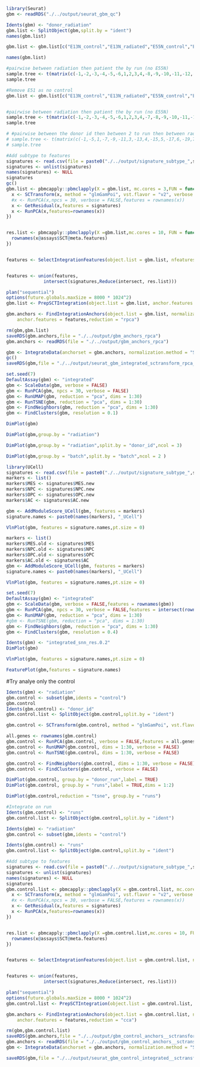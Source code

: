 ```r
library(Seurat)
gbm <- readRDS("./../output/seurat_gbm_qc")
```

```r
Idents(gbm) <- "donor_radiation"
gbm.list <- SplitObject(gbm,split.by = "ident")
names(gbm.list)
```

```r
gbm.list <- gbm.list[c("E13N_control","E13N_radiated","E55N_control","E55N_radiated","E57N_control","E57N_radiated","E51N_radiated","E24N_control","E24N_radiated","E26N_control","E26N_radiated","E31N_control","E31N_radiated","E35N_control","E35N_radiated","E37N_control","E37N_radiated","E39N_control","E39N_radiated","E56N_control","E56N_radiated","E62N_control","E62N_radiated")]

names(gbm.list)
```

```r
#pairwise between radiation then patient the by run (no E55N)
sample.tree <- t(matrix(c(-1,-2,-3,-4,-5,-6,1,2,3,4,-8,-9,-10,-11,-12,-13,-14,-15,-16,-17,-18,-19,-20,-21,-22,-23,6,7,14,8,15,9,16,10,17,11,18,12,19,13,5,-7,20,21),nrow = 2))
sample.tree
```
```r
#Remove E51 as no control
gbm.list <- gbm.list[c("E13N_control","E13N_radiated","E55N_control","E55N_radiated","E57N_control","E57N_radiated","E24N_control","E24N_radiated","E26N_control","E26N_radiated","E31N_control","E31N_radiated","E35N_control","E35N_radiated","E37N_control","E37N_radiated","E39N_control","E39N_radiated","E56N_control","E56N_radiated","E62N_control","E62N_radiated")]


#pairwise between radiation then patient the by run (no E55N)
sample.tree <- t(matrix(c(-1,-2,-3,-4,-5,-6,1,2,3,4,-7,-8,-9,-10,-11,-12,-13,-14,-15,-16,-17,-18,-19,-20,-21,-22,6,7,14,8,15,9,16,10,17,11,18,12,19,13,5,20),nrow = 2))
sample.tree
```

```r
# #pairwise between the donor id then between 2 to run then between radiate and control
# sample.tree <- t(matrix(c(-1,-5,1,-7,-9,-11,3,-13,4,-15,5,-17,6,-19,7,-21,8,-23,2,9,-2,-4,11,-6,12,-8,-10,-12,14,-14,15,-16,16,-18,17,-20,19,-22,20,-24,13,21,10,22),nrow = 2))
# sample.tree
```

```r
#Add subtype to features
signatures <- read.csv(file = paste0("./../output/signature_subtype_",sig,".csv"))
signatures <- unlist(signatures)
names(signatures) <- NULL
signatures
gc()
gbm.list <- pbmcapply::pbmclapply(X = gbm.list, mc.cores = 3,FUN = function(x) {
  x <- SCTransform(x, method = "glmGamPoi", vst.flavor = "v2", verbose = FALSE,vars.to.regress = "percent.mt")
  #x <- RunPCA(x,npcs = 30, verbose = FALSE,features = rownames(x))
  x <- GetResidual(x,features = signatures)
  x <- RunPCA(x,features=rownames(x))
})


res.list <- pbmcapply::pbmclapply(X =gbm.list,mc.cores = 10, FUN = function(x){
  rownames(x@assays$SCT@meta.features)
})


features <- SelectIntegrationFeatures(object.list = gbm.list, nfeatures = 3000)


features <- union(features, 
              intersect(signatures,Reduce(intersect, res.list)))

plan("sequential")
options(future.globals.maxSize = 8000 * 1024^2)
gbm.list <- PrepSCTIntegration(object.list = gbm.list, anchor.features = features)

gbm.anchors <- FindIntegrationAnchors(object.list = gbm.list, normalization.method = "SCT",
    anchor.features = features,reduction = "rpca")

rm(gbm,gbm.list)
saveRDS(gbm.anchors,file = "./../output/gbm_anchors_rpca")
gbm.anchors <- readRDS(file = "./../output/gbm_anchors_rpca")

gbm <- IntegrateData(anchorset = gbm.anchors, normalization.method = "SCT",sample.tree = sample.tree, dims = 1:30)
gc()
saveRDS(gbm,file = "./../output/seurat_gbm_integrated_sctransform_rpca_sequential_radiation-donor-runs",compress = TRUE)
```

```r
set.seed(7)
DefaultAssay(gbm) <- "integrated"
gbm <- ScaleData(gbm, verbose = FALSE)
gbm <- RunPCA(gbm, npcs = 30, verbose = FALSE)
gbm <- RunUMAP(gbm, reduction = "pca", dims = 1:30)
gbm <- RunTSNE(gbm, reduction = "pca", dims = 1:30)
gbm <- FindNeighbors(gbm, reduction = "pca", dims = 1:30)
gbm <- FindClusters(gbm, resolution = 0.1)
```

```r
DimPlot(gbm)
```
```r
DimPlot(gbm,group.by = "radiation")
```

```r
DimPlot(gbm,group.by = "radiation",split.by = "donor_id",ncol = 3)
```

```r
DimPlot(gbm,group.by = "batch",split.by = "batch",ncol = 2 )
```
```r
library(UCell)
signatures <- read.csv(file = paste0("./../output/signature_subtype_",sig,".csv"))
markers <- list()
markers$MES <- signatures$MES.new
markers$NPC <- signatures$NPC.new
markers$OPC <- signatures$OPC.new
markers$AC <- signatures$AC.new

```

```r
gbm <- AddModuleScore_UCell(gbm, features = markers)
signature.names <- paste0(names(markers), "_UCell")

VlnPlot(gbm, features = signature.names,pt.size = 0)
```
```r
markers <- list()
markers$MES.old <- signatures$MES
markers$NPC.old <- signatures$NPC
markers$OPC.old <- signatures$OPC
markers$AC.old <- signatures$AC
gbm <- AddModuleScore_UCell(gbm, features = markers)
signature.names <- paste0(names(markers), "_UCell")

VlnPlot(gbm, features = signature.names,pt.size = 0)
```
```r
set.seed(7)
DefaultAssay(gbm) <- "integrated"
gbm <- ScaleData(gbm, verbose = FALSE,features = rownames(gbm))
gbm <- RunPCA(gbm, npcs = 30, verbose = FALSE,features = intersect(rownames(gbm),unname(unlist(signatures))))
gbm <- RunUMAP(gbm, reduction = "pca", dims = 1:30)
#gbm <- RunTSNE(gbm, reduction = "pca", dims = 1:30)
gbm <- FindNeighbors(gbm, reduction = "pca", dims = 1:30)
gbm <- FindClusters(gbm, resolution = 0.4)

```
```r
Idents(gbm) <- "integrated_snn_res.0.2"
DimPlot(gbm)
```
```r
VlnPlot(gbm, features = signature.names,pt.size = 0)
```
```r
FeaturePlot(gbm,features = signature.names)
```
#Try analye only the control
```r
Idents(gbm) <- "radiation"
gbm.control <- subset(gbm,idents = "control")
gbm.control
Idents(gbm.control) <- "donor_id"
gbm.control.list <- SplitObject(gbm.control,split.by = "ident")

```

```r
gbm.control <- SCTransform(gbm.control, method = "glmGamPoi", vst.flavor = "v2", verbose = FALSE,vars.to.regress = "percent.mt")
```


```r
all.genes <- rownames(gbm.control)
gbm.control <- RunPCA(gbm.control, verbose = FALSE,features = all.genes)
gbm.control <- RunUMAP(gbm.control, dims = 1:30, verbose = FALSE)
gbm.control <- RunTSNE(gbm.control, dims = 1:30, verbose = FALSE)

gbm.control <- FindNeighbors(gbm.control, dims = 1:30, verbose = FALSE)
gbm.control <- FindClusters(gbm.control, verbose = FALSE)
```


```r
DimPlot(gbm.control, group.by = "donor_run",label = TRUE)
DimPlot(gbm.control, group.by = "runs",label = TRUE,dims = 1:2)
```

```r
DimPlot(gbm.control,reduction = "tsne", group.by = "runs")
```

```r
#Integrate on run
Idents(gbm.control) <- "runs"
gbm.control.list <- SplitObject(gbm.control,split.by = "ident")
```

```r
Idents(gbm) <- "radiation"
gbm.control <- subset(gbm,idents = "control")

Idents(gbm.control) <- "runs"
gbm.control.list <- SplitObject(gbm.control,split.by = "ident")
```

```r
#Add subtype to features
signatures <- read.csv(file = paste0("./../output/signature_subtype_",sig,".csv"))
signatures <- unlist(signatures)
names(signatures) <- NULL
signatures
gbm.control.list <- pbmcapply::pbmclapply(X = gbm.control.list, mc.cores = 2,FUN = function(x) {
  x <- SCTransform(x, method = "glmGamPoi", vst.flavor = "v2", verbose = FALSE,vars.to.regress = "percent.mt")
  #x <- RunPCA(x,npcs = 30, verbose = FALSE,features = rownames(x))
  x <- GetResidual(x,features = signatures)
  x <- RunPCA(x,features=rownames(x))
})


res.list <- pbmcapply::pbmclapply(X =gbm.control.list,mc.cores = 10, FUN = function(x){
  rownames(x@assays$SCT@meta.features)
})


features <- SelectIntegrationFeatures(object.list = gbm.control.list, nfeatures = 3000)


features <- union(features, 
              intersect(signatures,Reduce(intersect, res.list)))

plan("sequential")
options(future.globals.maxSize = 8000 * 1024^2)
gbm.control.list <- PrepSCTIntegration(object.list = gbm.control.list, anchor.features = features)

gbm.anchors <- FindIntegrationAnchors(object.list = gbm.control.list, normalization.method = "SCT",
    anchor.features = features,reduction = "cca")

rm(gbm,gbm.control.list)
saveRDS(gbm.anchors,file = "./../output/gbm_control_anchors__sctransform_cca_runs")
gbm.anchors <- readRDS(file = "./../output/gbm_control_anchors__sctransform_cca_runs")
gbm <- IntegrateData(anchorset = gbm.anchors, normalization.method = "SCT", dims = 1:30)

saveRDS(gbm,file = "./../output/seurat_gbm_control_integrated__sctransform_cca_runs",compress = TRUE)

```

